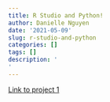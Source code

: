 ```yaml
---
title: R Studio and Python!
author: Danielle Nguyen
date: '2021-05-09'
slug: r-studio-and-python
categories: []
tags: []
description: '
'
---
```

[Link to project 1](/project/project1/)